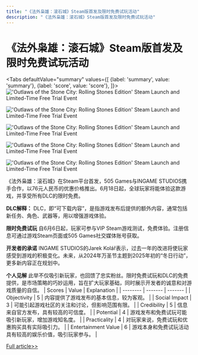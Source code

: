 ```yaml
---
title: "《法外枭雄：滚石城》Steam版首发及限时免费试玩活动"
description: "《法外枭雄：滚石城》Steam版首发及限时免费试玩活动"
---
```



# 《法外枭雄：滚石城》Steam版首发及限时免费试玩活动


<Tabs
	defaultValue="summary"
	values={[
	{label: 'summary', value: 'summary'},
	{label: 'score', value: 'score'},
]}>
<TabItem value="summary">
<img
  src="https://image.informedainews.com/2024/06/Ent-pFU-1717723068-0.jpg"
  alt="'Outlaws of the Stone City: Rolling Stones Edition' Steam Launch and Limited-Time Free Trial Event"
/>

<img
  src="https://image.informedainews.com/2024/06/Ent-Y6b-1717723068-1.jpg"
  alt="'Outlaws of the Stone City: Rolling Stones Edition' Steam Launch and Limited-Time Free Trial Event"
/>

<img
  src="https://image.informedainews.com/2024/06/Ent-Fih-1717723068-2.jpg"
  alt="'Outlaws of the Stone City: Rolling Stones Edition' Steam Launch and Limited-Time Free Trial Event"
/>

<img
  src="https://image.informedainews.com/2024/06/Ent-FnN-1717723068-3.jpg"
  alt="'Outlaws of the Stone City: Rolling Stones Edition' Steam Launch and Limited-Time Free Trial Event"
/>

<img
  src="https://image.informedainews.com/2024/06/Ent-GbJ-1717723068-4.jpg"
  alt="'Outlaws of the Stone City: Rolling Stones Edition' Steam Launch and Limited-Time Free Trial Event"
/>



《法外枭雄：滚石城》在Steam平台首发，505 Games与INGAME STUDIOS携手合作，以76元人民币的优惠价格推出。6月18日起，全球玩家将能体验这款游戏，并享受所有DLC的限时免费。

**DLC解释：**
DLC，即“可下载内容”，是指游戏发布后提供的额外内容，通常包括新任务、角色、武器等，用以增强游戏体验。

**限时免费试玩**
自6月6日起，玩家可参与VIP Steam游戏测试，免费体验。注册信息可通过游戏Steam页面或505 Games社交媒体账号获取。

**开发者的承诺**
INGAME STUDIOS的Jarek Kolář表示，过去一年的改进将使玩家感受到游戏的积极变化。未来，从2024年万圣节主题到2025年初的“冬日行动”，更多新内容正在规划中。

**个人见解**
此举不仅吸引新玩家，也回馈了忠实粉丝。限时免费试玩和DLC的免费提供，是市场策略的巧妙运用，旨在扩大玩家基础，同时展示开发者的诚意和对游戏质量的自信。
</TabItem>
<TabItem value="score">
	| Scores     | Value   | Explanation |
	| -------- | ------- | ------- |
	| Objectivity  | 5    | 内容提供了游戏发布的基本信息，较为客观。    |
	| Social Impact | 3     | 可能引起游戏社区的关注和讨论，但影响范围有限。    |
	| Credibility    | 5    | 信息来自官方发布，具有较高的可信度。    |
	| Potential    | 4    | 游戏发布和免费试玩可能吸引新玩家，增加游戏知名度。    |
	| Practicality    | 4    | 对玩家来说，免费试玩和优惠购买具有实际吸引力。    |
	| Entertainment Value    | 6    | 游戏本身和免费试玩活动具有较高的娱乐价值，吸引玩家参与。    |
</TabItem>
</Tabs>

[Full article>>](https://www.gcores.com/articles/182995)
